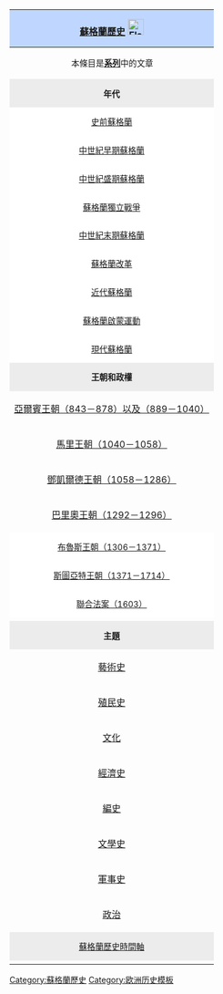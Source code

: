 {| class="infobox" style="float:right;margin:0 0 1em 1em;font-size:95%;clear:right;" cellspacing="0" cellpadding="0"
! style="padding: 0 5px 0 5px; background:#BFD7FF;" align="center" | [[蘇格蘭]][[蘇格蘭歷史|歷史]] [[File:Flag of Scotland.svg|28px|Flag of Scotland]] <br>
|-
|style="padding-right:5px; text-align:center;font-size:90%"|
本條目是[[Template:不列顛群島歷史|'''系列''']]中的文章
|-
| style="font-size: 90%; padding: 0 5px 0 5px; background: #ececec;" | '''年代'''
|-
| style="font-size: 90%; padding: 0 5px 0 5px; background: #ffffff;" | [[史前蘇格蘭]]
|-
| style="font-size: 90%; padding: 0 5px 0 5px; background: #ffffff;" | [[中世紀早期蘇格蘭]]
|-
| style="font-size: 90%; padding: 0 5px 0 5px; background: #ffffff;" | [[中世纪盛期的苏格兰|中世紀盛期蘇格蘭]]
|-
| style="font-size: 90%; padding: 0 5px 0 5px; background: #ffffff;" | [[蘇格蘭獨立戰爭]]
|-
| style="font-size: 90%; padding: 0 5px 0 5px; background: #ffffff;" | [[中世紀末期蘇格蘭]]
|-
| style="font-size: 90%; padding: 0 5px 0 5px; background: #ffffff;" | [[蘇格蘭改革]]
|-
| style="font-size: 90%; padding: 0 5px 0 5px; background: #ffffff;" | [[近代蘇格蘭]]
|-
| style="font-size: 90%; padding: 0 5px 0 5px; background: #ffffff;" | [[蘇格蘭啟蒙運動]]
|-
| style="font-size: 90%; padding: 0 5px 0 5px; background: #ffffff;" | [[現代蘇格蘭]]
|- style="border-top: 1px solid #aaa;"
| style="font-size: 90%; padding: 0 5px 0 5px; background: #ececec;" | '''王朝和政權'''
|-
| style="font-size: 90%; padding: 0 5px 0 5px; background: #ffffff;;" | [[亞爾賓王朝|亞爾賓王朝（843－878）以及（889－1040）]]
|-
| style="font-size: 90%; padding: 0 5px 0 5px; background: #ffffff;;" | [[馬里王朝|馬里王朝（1040－1058）]]
|-
| style="font-size: 90%; padding: 0 5px 0 5px; background: #ffffff;;" | [[鄧凱爾德王朝|鄧凱爾德王朝（1058－1286）]]
|-
| style="font-size: 90%; padding: 0 5px 0 5px; background: #ffffff;;" | [[巴里奧王朝|巴里奧王朝（1292－1296）]]
|-
| style="font-size: 90%; padding: 0 5px 0 5px; background: #ffffff;" | [[布魯斯王朝|布魯斯王朝（1306－1371）]]
|-
| style="font-size: 90%; padding: 0 5px 0 5px; background: #ffffff;" | [[斯圖亞特王朝|斯圖亞特王朝（1371－1714）]]
|-
| style="font-size: 90%; padding: 0 5px 0 5px; background: #ffffff;" | [[1603年聯合法案|聯合法案（1603）]]
|-
|- style="border-top: 1px solid #aaa;"
| style="font-size: 90%; padding: 0 5px 0 5px; background: #ececec;" | '''主題'''
|-
| style="font-size: 90%; padding: 0 5px 0 5px; background: #ffffff;;" | [[蘇格蘭藝術|藝術史]]
|-
| style="font-size: 90%; padding: 0 5px 0 5px; background: #ffffff;;" | [[蘇格蘭美洲殖民|殖民史]]
|-
| style="font-size: 90%; padding: 0 5px 0 5px; background: #ffffff;;" | [[蘇格蘭文化|文化]]
|-
| style="font-size: 90%; padding: 0 5px 0 5px; background: #ffffff;;" | [[蘇格蘭經濟史|經濟史]]
|-
| style="font-size: 90%; padding: 0 5px 0 5px; background: #ffffff;;" | [[蘇格蘭編史|編史]]
|-
| style="font-size: 90%; padding: 0 5px 0 5px; background: #ffffff;;" | [[蘇格蘭文學史|文學史]]
|-
| style="font-size: 90%; padding: 0 5px 0 5px; background: #ffffff;;" | [[蘇格蘭軍事史|軍事史]]
|-
| style="font-size: 90%; padding: 0 5px 0 5px; background: #ffffff;;" | [[蘇格蘭政治|政治]]
|- style="border-top: 1px solid #aaa;"
| style="font-size: 90%; padding: 0 5px 0 5px; background: #ececec;" | [[蘇格蘭歷史時間軸]] 
|-
| style="text-align:center;"| {{Tnavbar|蘇格蘭歷史}}
|}
<noinclude>
[[Category:蘇格蘭歷史]]
[[Category:欧洲历史模板]]
</noinclude>